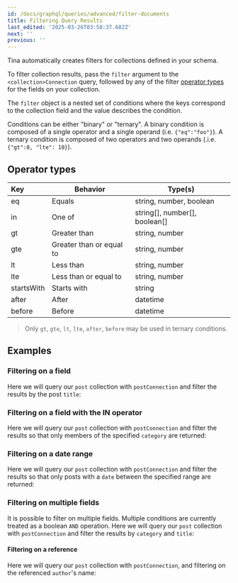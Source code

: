 ```yaml
---
id: /docs/graphql/queries/advanced/filter-documents
title: Filtering Query Results
last_edited: '2025-03-26T03:58:37.682Z'
next: ''
previous: ''
---
```


Tina automatically creates filters for collections defined in your schema.

To filter collection results, pass the `filter` argument to the `<collection>Connection` query, followed by any of the filter [operator types](/docs/graphql/queries/advanced/filter-documents/#operator-types) for the fields on your collection.

The `filter` object is a nested set of conditions where the keys correspond to the collection field and the value describes the condition.

Conditions can be either "binary" or "ternary". A binary condition is composed of a single operator and a single operand (i.e. `{"eq":"foo"}`). A ternary condition is composed of two operators and two operands (.i.e. `{"gt":0, "lte": 10}`).

## Operator types

| Key        | Behavior                 | Type(s)                          |
| :--------- | ------------------------ | -------------------------------- |
| eq         | Equals                   | string, number, boolean          |
| in         | One of                   | string\[], number\[], boolean\[] |
| gt         | Greater than             | string, number                   |
| gte        | Greater than or equal to | string, number                   |
| lt         | Less than                | string, number                   |
| lte        | Less than or equal to    | string, number                   |
| startsWith | Starts with              | string                           |
| after      | After                    | datetime                         |
| before     | Before                   | datetime                         |

> Only `gt`, `gte`, `lt`, `lte`, `after`, `before` may be used in ternary conditions.

## Examples

### Filtering on a field

Here we will query our `post` collection with `postConnection` and filter the results by the post `title`:

<GraphQLCodeBlock
  query="{
  ##postConnection(filter:#{title:#{startsWith:#&#x22;Vote&#x22;}})#{
  ####edges#{
  ######node#{
  ########id
  ########title
  ########category
  ######}
  ####}
  ##}
  }"
  response="{
  ##&#x22;data&#x22;:#{
  ####&#x22;postConnection&#x22;:#{
  ######&#x22;edges&#x22;:#[
  ########{
  ##########&#x22;node&#x22;:#{
  ############&#x22;id&#x22;:#&#x22;content/posts/voteForPedro.json&#x22;,
  ############&#x22;title&#x22;:#&#x22;Vote#For#Pedro&#x22;,
  ############&#x22;category&#x22;:#&#x22;politics&#x22;
  ##########}
  ########}
  ######]
  ####}
  ##}
  }"
/>

### Filtering on a field with the IN operator

Here we will query our `post` collection with `postConnection` and filter the results so that only members of the specified `category` are returned:

<GraphQLCodeBlock
  query="{
  ##postConnection(filter:#{category:#{in:#[&#x22;politics&#x22;]}})#{
  ####edges#{
  ######node#{
  ########id
  ########title
  ########category
  ######}
  ####}
  ##}
  }"
  response="{
  ##&#x22;data&#x22;:#{
  ####&#x22;postConnection&#x22;:#{
  ######&#x22;edges&#x22;:#[
  ########{
  ##########&#x22;node&#x22;:#{
  ############&#x22;id&#x22;:#&#x22;content/posts/voteForPedro.json&#x22;,
  ############&#x22;title&#x22;:#&#x22;Vote#For#Pedro&#x22;,
  ############&#x22;category&#x22;:#&#x22;politics&#x22;
  ##########}
  ########}
  ######]
  ####}
  ##}
  }"
/>

### Filtering on a date range

Here we will query our `post` collection with `postConnection` and filter the results so that only posts with a `date` between the specified range are returned:

<GraphQLCodeBlock
  query="{
  ##postConnection(filter:#{date:#{after:#&#x22;2022-06-01T07:00:00.000Z&#x22;,#before:#&#x22;2022-06-30T07:00:00.000Z&#x22;}})#{
  ####edges#{
  ######node#{
  ########id
  ########title
  ########category
  ######}
  ####}
  ##}
  }"
  response="{
  ##&#x22;data&#x22;:#{
  ####&#x22;postConnection&#x22;:#{
  ######&#x22;edges&#x22;:#[
  ########{
  ##########&#x22;node&#x22;:#{
  ############&#x22;id&#x22;:#&#x22;content/posts/voteForPedro.json&#x22;,
  ############&#x22;title&#x22;:#&#x22;Vote#For#Pedro&#x22;,
  ############&#x22;category&#x22;:#&#x22;politics&#x22;
  ##########}
  ########}
  ######]
  ####}
  ##}
  }"
/>

### Filtering on multiple fields

It is possible to filter on multiple fields. Multiple conditions are currently treated as a boolean `AND` operation. Here we will query our `post` collection with `postConnection` and filter the results by `category` and `title`:

<GraphQLCodeBlock
  query="{
  ##postConnection(filter:#{category:#{in:#[&#x22;politics&#x22;]},#title:#{startsWith:#&#x22;Vote&#x22;}})#{
  ####edges#{
  ######node#{
  ########id
  ########title
  ########category
  ######}
  ####}
  ##}
  }"
  response="{
  ##&#x22;data&#x22;:#{
  ####&#x22;postConnection&#x22;:#{
  ######&#x22;edges&#x22;:#[
  ########{
  ##########&#x22;node&#x22;:#{
  ############&#x22;id&#x22;:#&#x22;content/posts/voteForPedro.json&#x22;,
  ############&#x22;title&#x22;:#&#x22;Vote#For#Pedro&#x22;,
  ############&#x22;category&#x22;:#&#x22;politics&#x22;
  ##########}
  ########}
  ######]
  ####}
  ##}
  }"
/>

#### Filtering on a reference

Here we will query our `post` collection with `postConnection`, and filtering on the referenced `author`'s name:

<GraphQLCodeBlock
  query="{
  ##postConnection(filter:#{author:#{author:#{name:#{eq:#&#x22;Napolean&#x22;}}}})#{
  ####edges#{
  ######node#{
  ########id
  ########title
  ########category
  ######}
  ####}
  ##}
  }"
  response="{
  ##&#x22;data&#x22;:#{
  ####&#x22;postConnection&#x22;:#{
  ######&#x22;edges&#x22;:#[
  ########{
  ##########&#x22;node&#x22;:#{
  ############&#x22;id&#x22;:#&#x22;content/posts/anotherPost.json&#x22;,
  ############&#x22;title&#x22;:#&#x22;Just#Another#Blog#Post&#x22;,
  ############&#x22;category&#x22;:#&#x22;lifestyle&#x22;
  ##########}
  ########},
  ########{
  ##########&#x22;node&#x22;:#{
  ############&#x22;id&#x22;:#&#x22;content/posts/nested/anotherPost.json&#x22;,
  ############&#x22;title&#x22;:#&#x22;Just#Another#Blog#Post&#x22;,
  ############&#x22;category&#x22;:#&#x22;lifestyle&#x22;
  ##########}
  ########},
  ########{
  ##########&#x22;node&#x22;:#{
  ############&#x22;id&#x22;:#&#x22;content/posts/voteForPedro.json&#x22;,
  ############&#x22;title&#x22;:#&#x22;Vote#For#Pedro&#x22;,
  ############&#x22;category&#x22;:#&#x22;politics&#x22;
  ##########}
  ########}
  ######]
  ####}
  ##}
  }"
/>
